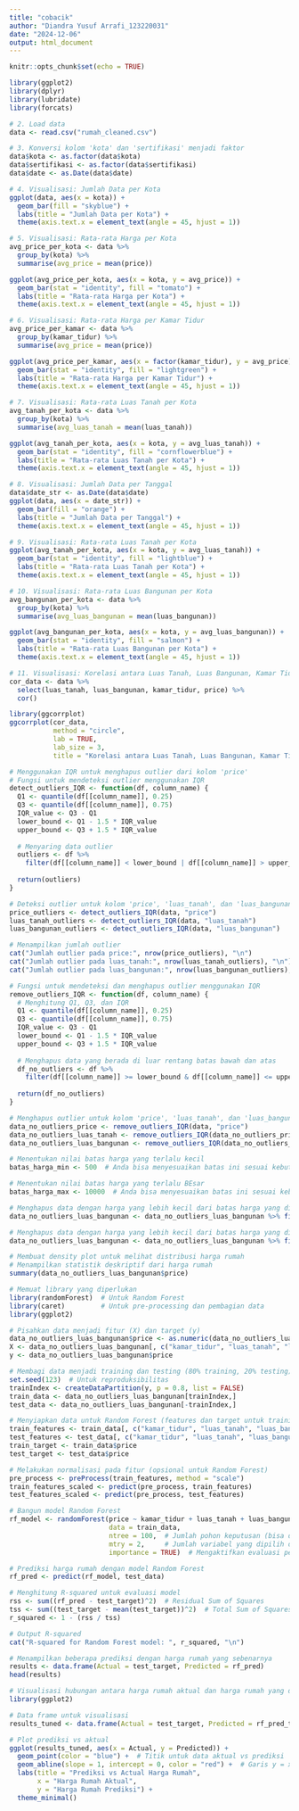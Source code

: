 ```yaml
---
title: "cobacik"
author: "Diandra Yusuf Arrafi_123220031"
date: "2024-12-06"
output: html_document
---
```


```r
knitr::opts_chunk$set(echo = TRUE)
```
```r

library(ggplot2)
library(dplyr)
library(lubridate)
library(forcats)

# 2. Load data
data <- read.csv("rumah_cleaned.csv")

# 3. Konversi kolom 'kota' dan 'sertifikasi' menjadi faktor
data$kota <- as.factor(data$kota)
data$sertifikasi <- as.factor(data$sertifikasi)
data$date <- as.Date(data$date)

# 4. Visualisasi: Jumlah Data per Kota
ggplot(data, aes(x = kota)) + 
  geom_bar(fill = "skyblue") + 
  labs(title = "Jumlah Data per Kota") + 
  theme(axis.text.x = element_text(angle = 45, hjust = 1))

# 5. Visualisasi: Rata-rata Harga per Kota
avg_price_per_kota <- data %>%
  group_by(kota) %>%
  summarise(avg_price = mean(price))

ggplot(avg_price_per_kota, aes(x = kota, y = avg_price)) + 
  geom_bar(stat = "identity", fill = "tomato") + 
  labs(title = "Rata-rata Harga per Kota") + 
  theme(axis.text.x = element_text(angle = 45, hjust = 1))

# 6. Visualisasi: Rata-rata Harga per Kamar Tidur
avg_price_per_kamar <- data %>%
  group_by(kamar_tidur) %>%
  summarise(avg_price = mean(price))

ggplot(avg_price_per_kamar, aes(x = factor(kamar_tidur), y = avg_price)) + 
  geom_bar(stat = "identity", fill = "lightgreen") + 
  labs(title = "Rata-rata Harga per Kamar Tidur") + 
  theme(axis.text.x = element_text(angle = 45, hjust = 1))

# 7. Visualisasi: Rata-rata Luas Tanah per Kota
avg_tanah_per_kota <- data %>%
  group_by(kota) %>%
  summarise(avg_luas_tanah = mean(luas_tanah))

ggplot(avg_tanah_per_kota, aes(x = kota, y = avg_luas_tanah)) + 
  geom_bar(stat = "identity", fill = "cornflowerblue") + 
  labs(title = "Rata-rata Luas Tanah per Kota") + 
  theme(axis.text.x = element_text(angle = 45, hjust = 1))

# 8. Visualisasi: Jumlah Data per Tanggal
data$date_str <- as.Date(data$date)
ggplot(data, aes(x = date_str)) + 
  geom_bar(fill = "orange") + 
  labs(title = "Jumlah Data per Tanggal") + 
  theme(axis.text.x = element_text(angle = 45, hjust = 1))

# 9. Visualisasi: Rata-rata Luas Tanah per Kota
ggplot(avg_tanah_per_kota, aes(x = kota, y = avg_luas_tanah)) + 
  geom_bar(stat = "identity", fill = "lightblue") + 
  labs(title = "Rata-rata Luas Tanah per Kota") + 
  theme(axis.text.x = element_text(angle = 45, hjust = 1))

# 10. Visualisasi: Rata-rata Luas Bangunan per Kota
avg_bangunan_per_kota <- data %>%
  group_by(kota) %>%
  summarise(avg_luas_bangunan = mean(luas_bangunan))

ggplot(avg_bangunan_per_kota, aes(x = kota, y = avg_luas_bangunan)) + 
  geom_bar(stat = "identity", fill = "salmon") + 
  labs(title = "Rata-rata Luas Bangunan per Kota") + 
  theme(axis.text.x = element_text(angle = 45, hjust = 1))

# 11. Visualisasi: Korelasi antara Luas Tanah, Luas Bangunan, Kamar Tidur, dan Harga
cor_data <- data %>%
  select(luas_tanah, luas_bangunan, kamar_tidur, price) %>%
  cor()

library(ggcorrplot)
ggcorrplot(cor_data, 
           method = "circle", 
           lab = TRUE, 
           lab_size = 3, 
           title = "Korelasi antara Luas Tanah, Luas Bangunan, Kamar Tidur, dan Harga")

```
```r
# Menggunakan IQR untuk menghapus outlier dari kolom 'price'
# Fungsi untuk mendeteksi outlier menggunakan IQR
detect_outliers_IQR <- function(df, column_name) {
  Q1 <- quantile(df[[column_name]], 0.25)
  Q3 <- quantile(df[[column_name]], 0.75)
  IQR_value <- Q3 - Q1
  lower_bound <- Q1 - 1.5 * IQR_value
  upper_bound <- Q3 + 1.5 * IQR_value
  
  # Menyaring data outlier
  outliers <- df %>%
    filter(df[[column_name]] < lower_bound | df[[column_name]] > upper_bound)
  
  return(outliers)
}

# Deteksi outlier untuk kolom 'price', 'luas_tanah', dan 'luas_bangunan'
price_outliers <- detect_outliers_IQR(data, "price")
luas_tanah_outliers <- detect_outliers_IQR(data, "luas_tanah")
luas_bangunan_outliers <- detect_outliers_IQR(data, "luas_bangunan")

# Menampilkan jumlah outlier
cat("Jumlah outlier pada price:", nrow(price_outliers), "\n")
cat("Jumlah outlier pada luas_tanah:", nrow(luas_tanah_outliers), "\n")
cat("Jumlah outlier pada luas_bangunan:", nrow(luas_bangunan_outliers), "\n")


```
```r
# Fungsi untuk mendeteksi dan menghapus outlier menggunakan IQR
remove_outliers_IQR <- function(df, column_name) {
  # Menghitung Q1, Q3, dan IQR
  Q1 <- quantile(df[[column_name]], 0.25)
  Q3 <- quantile(df[[column_name]], 0.75)
  IQR_value <- Q3 - Q1
  lower_bound <- Q1 - 1.5 * IQR_value
  upper_bound <- Q3 + 1.5 * IQR_value
  
  # Menghapus data yang berada di luar rentang batas bawah dan atas
  df_no_outliers <- df %>%
    filter(df[[column_name]] >= lower_bound & df[[column_name]] <= upper_bound)
  
  return(df_no_outliers)
}

# Menghapus outlier untuk kolom 'price', 'luas_tanah', dan 'luas_bangunan'
data_no_outliers_price <- remove_outliers_IQR(data, "price")
data_no_outliers_luas_tanah <- remove_outliers_IQR(data_no_outliers_price, "luas_tanah")
data_no_outliers_luas_bangunan <- remove_outliers_IQR(data_no_outliers_luas_tanah, "luas_bangunan")


```

```r
# Menentukan nilai batas harga yang terlalu kecil
batas_harga_min <- 500  # Anda bisa menyesuaikan batas ini sesuai kebutuhan

# Menentukan nilai batas harga yang terlalu BEsar
batas_harga_max <- 10000  # Anda bisa menyesuaikan batas ini sesuai kebutuhan

# Menghapus data dengan harga yang lebih kecil dari batas harga yang ditentukan
data_no_outliers_luas_bangunan <- data_no_outliers_luas_bangunan %>% filter(price >= batas_harga_min)

# Menghapus data dengan harga yang lebih kecil dari batas harga yang ditentukan
data_no_outliers_luas_bangunan <- data_no_outliers_luas_bangunan %>% filter(price < batas_harga_max)
```


```r
# Membuat density plot untuk melihat distribusi harga rumah
# Menampilkan statistik deskriptif dari harga rumah
summary(data_no_outliers_luas_bangunan$price)

```



```r
# Memuat library yang diperlukan
library(randomForest)  # Untuk Random Forest
library(caret)         # Untuk pre-processing dan pembagian data
library(ggplot2)

# Pisahkan data menjadi fitur (X) dan target (y)
data_no_outliers_luas_bangunan$price <- as.numeric(data_no_outliers_luas_bangunan$price)
X <- data_no_outliers_luas_bangunan[, c("kamar_tidur", "luas_tanah", "luas_bangunan")]
y <- data_no_outliers_luas_bangunan$price

# Membagi data menjadi training dan testing (80% training, 20% testing)
set.seed(123)  # Untuk reproduksibilitas
trainIndex <- createDataPartition(y, p = 0.8, list = FALSE)
train_data <- data_no_outliers_luas_bangunan[trainIndex,]
test_data <- data_no_outliers_luas_bangunan[-trainIndex,]

# Menyiapkan data untuk Random Forest (features dan target untuk training dan testing)
train_features <- train_data[, c("kamar_tidur", "luas_tanah", "luas_bangunan")]
test_features <- test_data[, c("kamar_tidur", "luas_tanah", "luas_bangunan")]
train_target <- train_data$price
test_target <- test_data$price

# Melakukan normalisasi pada fitur (opsional untuk Random Forest)
pre_process <- preProcess(train_features, method = "scale")
train_features_scaled <- predict(pre_process, train_features)
test_features_scaled <- predict(pre_process, test_features)

# Bangun model Random Forest
rf_model <- randomForest(price ~ kamar_tidur + luas_tanah + luas_bangunan, 
                         data = train_data, 
                         ntree = 100,  # Jumlah pohon keputusan (bisa dicoba dengan nilai yang berbeda)
                         mtry = 2,     # Jumlah variabel yang dipilih di setiap split pohon (mtry)
                         importance = TRUE)  # Mengaktifkan evaluasi pentingnya fitur

# Prediksi harga rumah dengan model Random Forest
rf_pred <- predict(rf_model, test_data)

# Menghitung R-squared untuk evaluasi model
rss <- sum((rf_pred - test_target)^2)  # Residual Sum of Squares
tss <- sum((test_target - mean(test_target))^2)  # Total Sum of Squares
r_squared <- 1 - (rss / tss)

# Output R-squared
cat("R-squared for Random Forest model: ", r_squared, "\n")

# Menampilkan beberapa prediksi dengan harga rumah yang sebenarnya
results <- data.frame(Actual = test_target, Predicted = rf_pred)
head(results)

# Visualisasi hubungan antara harga rumah aktual dan harga rumah yang diprediksi
library(ggplot2)

# Data frame untuk visualisasi
results_tuned <- data.frame(Actual = test_target, Predicted = rf_pred_tuned)

# Plot prediksi vs aktual
ggplot(results_tuned, aes(x = Actual, y = Predicted)) +
  geom_point(color = "blue") +  # Titik untuk data aktual vs prediksi
  geom_abline(slope = 1, intercept = 0, color = "red") +  # Garis y = x (ideal prediksi)
  labs(title = "Prediksi vs Actual Harga Rumah",
       x = "Harga Rumah Aktual",
       y = "Harga Rumah Prediksi") +
  theme_minimal()


```

